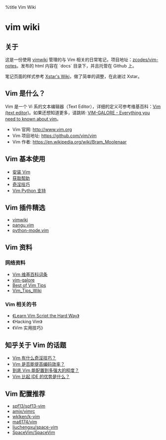 %title Vim Wiki

= vim wiki =

== 关于 ==

这是一份使用 [[https://github.com/vimwiki/vimwiki|vimwiki]] 管理的与 Vim 相关的日常笔记，项目地址：[[https://github.com/zcodes/vim-wiki|zcodes/vim-notes]]。发布的 html 内容在 `docs` 目录下，并且托管在 Github 上。

笔记页面的样式参考 [[https://xstarcd.github.io/wiki/index.html|Xstar's Wiki]]，做了简单的调整，在此谢过 Xstar。

== Vim 是什么？ ==

Vim 是一个 Vi 系的文本编辑器（Text Editor），详细的定义可参考维基百科：[[https://en.wikipedia.org/wiki/Vim_(text_editor)|Vim (text editor)]]。如果还想知道更多，请跳转: [[https://github.com/mhinz/vim-galore|VIM-GALORE - Everything you need to known about vim]]。

* Vim 官网: [[http://www.vim.org]]
* Vim 项目地址: [[https://github.com/vim/vim]]
* Vim 作者: https://en.wikipedia.org/wiki/Bram_Moolenaar

== Vim 基本使用 ==
* [[base_install|安装 Vim]]
* [[base_get_help|获取帮助]]
* [[base_tips|奇淫技巧]]
* [[base_python|Vim Python 支持]]

== Vim 插件精选 ==
* [[plugins_vimwiki|vimwiki]]
* [[plugins_pangu|pangu.vim]]
* [[plugin_python-mode|python-mode.vim]]

== Vim 资料 ==

=== 网络资料 ===
* [[https://en.wikipedia.org/wiki/Vim_(text_editor)|Vim 维基百科词条]]
* [[https://github.com/mhinz/vim-galore|vim-galore]]
* [[http://rayninfo.co.uk/vimtips.html|Best of Vim Tips]]
* [[http://vim.wikia.com/wiki/Vim_Tips_Wiki|Vim_Tips_Wiki]]

=== Vim 相关的书 ===
* [[http://learnvimscriptthehardway.stevelosh.com/|《Learn Vim Script the Hard Way》]]
* 《Hacking Vim》
* 《Vim 实用技巧》

== 知乎关于 Vim 的话题 ==
* [[https://www.zhihu.com/question/27478597|Vim 有什么奇淫技巧？]]
* [[https://www.zhihu.com/question/46892579|Vim 是否能提高编码效率？]]
* [[https://www.zhihu.com/question/20151659|到底 Vim 能配置到多强大的程度？]]
* [[https://www.zhihu.com/question/19870551|Vim 比起 IDE 的优势是什么？]]

== Vim 配置推荐 ==
* [[https://github.com/spf13/spf13-vim|spf13/spf13-vim]]
* [[https://github.com/amix/vimrc|amix/vimrc]]
* [[https://github.com/wklken/k-vim|wklken/k-vim]]
* [[https://github.com/ma6174/vim|ma6174/vim]]
* [[https://github.com/liuchengxu/space-vim|liuchengxu/space-vim]]
* [[https://github.com/SpaceVim/SpaceVim|SpaceVim/SpaceVim]]

